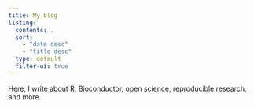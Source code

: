 ```yaml
---
title: My blog
listing:
  contents: .
  sort:
    - "date desc"
    - "title desc"
  type: default
  filter-ui: true
---
```


Here, I write about R, Bioconductor, open science, reproducible research,
and more.

